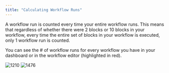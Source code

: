 ```yaml
---
title: "Calculating Workflow Runs"
---
```


A workflow run is counted every time your entire workflow runs. This means that regardless of whether there were 2 blocks or 10 blocks in your workflow, every time the entire set of blocks in your workflow is executed, only 1 workflow run is counted. 

You can see the # of workflow runs for every workflow you have in your dashboard or in the workflow editor (highlighted in red).

![1210](/images/1df674f-c3.png "c3.png") ![1476](/images/b1c9e11-c4.png "c4.png")